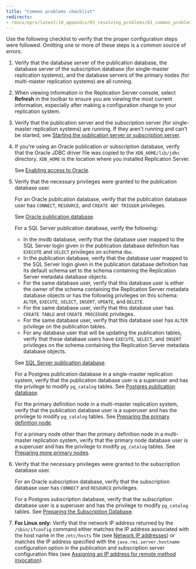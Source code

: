 ```yaml
---
title: "Common problems checklist"
redirects:
- /docs/eprs/latest/10_appendix/03_resolving_problems/03_common_problems_checklist
---
```


<div id="common_problems_checklist" class="registered_link"></div>

Use the following checklist to verify that the proper configuration steps were followed. Omitting one or more of these steps is a common source of errors.

1.  Verify that the database server of the publication database, the database server of the subscription database (for single-master replication systems), and the database servers of the primary nodes (for multi-master replication systems) are all running.

1.  When viewing information in the Replication Server console, select **Refresh** in the toolbar to ensure you are viewing the most current information, especially after making a configuration change to your replication system.

1.  Verify that the publication server and the subscription server (for single-master replication systems) are running. If they aren't running and can't be started, see [Starting the publication server or subscription server](04_troubleshooting_areas/#start_pub_or_sub_server).

1.  If you're using an Oracle publication or subscription database, verify that the Oracle JDBC driver file was copied to the `XDB_HOME/lib/jdbc` directory. `XDB_HOME` is the location where you installed Replication Server.

    See [Enabling access to Oracle](../../05_smr_operation/01_prerequisites/03_enable_access_to_database/#enable_access_to_oracle).

1.  Verify that the necessary privileges were granted to the publication database user.

    For an Oracle publication database, verify that the publication database user has `CONNECT`, `RESOURCE`, and `CREATE ANY TRIGGER` privileges.

    See [Oracle publication database](../../05_smr_operation/01_prerequisites/04_preparing_pub_database/#oracle_pub_database).

    For a SQL Server publication database, verify the following:

    -   In the msdb database, verify that the database user mapped to the SQL Server login given in the publication database definition has `EXECUTE` and `SELECT` privileges on schema `dbo`.
    -   In the publication database, verify that the database user mapped to the SQL Server login given in the publication database definition has its default schema set to the schema containing the Replication Server metadata database objects.
    -   For the same database user, verify that this database user is either the owner of the schema containing the Replication Server metadata database objects or has the following privileges on this schema: `ALTER`, `EXECUTE`, `SELECT`, `INSERT`, `UPDATE`, and `DELETE`.
    -   For the same database user, verify that this database user has `CREATE TABLE` and `CREATE PROCEDURE` privileges.
    -   For the same database user, verify that this database user has `ALTER` privilege on the publication tables.
    -   For any database user that will be updating the publication tables, verify that these database users have `EXECUTE`, `SELECT`, and `INSERT` privileges on the schema containing the Replication Server metadata database objects.

    See [SQL Server publication database](../../05_smr_operation/01_prerequisites/04_preparing_pub_database/#sql_server_pub_db).

    For a Postgres publication database in a single-master replication system, verify that the publication database user is a superuser and has the privilege to modify `pg_catalog` tables. See [Postgres publication database](../../05_smr_operation/01_prerequisites/04_preparing_pub_database/#postgres_pub_db).

    For the primary definition node in a multi-master replication system, verify that the publication database user is a superuser and has the privilege to modify `pg_catalog` tables. See [Preparing the primary definition node](../../06_mmr_operation/01_pre_steps/#prepare_pdn).

    For a primary node other than the primary definition node in a multi-master replication system, verify that the primary node database user is a superuser and has the privilege to modify `pg_catalog` tables. See [Preparing more primary nodes](../../06_mmr_operation/01_pre_steps/#prepare_add_pdn).

1.  Verify that the necessary privileges were granted to the subscription database user.

    For an Oracle subscription database, verify that the subscription database user has `CONNECT` and `RESOURCE` privileges.

    For a Postgres subscription database, verify that the subscription database user is a superuser and has the privilege to modify `pg_catalog` tables. See [Preparing the Subscription Database](../../05_smr_operation/01_prerequisites/05_preparing_sub_database/#preparing_sub_database).

1.  **For Linux only:** Verify that the network IP address returned by the `/sbin/ifconfig` command either matches the IP address associated with the host name in the `/etc/hosts` file (see [Network IP addresses](../../05_smr_operation/01_prerequisites/06_verifying_host_accessibility/#network_ip)) or matches the IP address specified with the `java.rmi.server.hostname` configuration option in the publication and subscription server configuration files (see [Assigning an IP address for remote method invocation](../04_miscellaneous_xdb_processing_topics/01_publications_and_subscriptions_server_conf_options/07_assign_ip_adress_for_rmi/#assign_ip_adress_for_rmi)).
